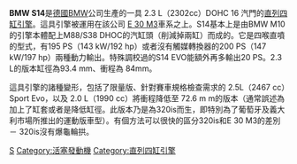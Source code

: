 {{Unreferenced|time=2014-05-12T03:59:18+00:00}}
'''BMW S14'''是[[德國|德國]][[BMW|BMW]]公司生產的一具 2.3 L（2302cc）DOHC 16 汽門的[[直列四缸引擎|直列四缸引擎]]。這具引擎被運用在該公司 [[BMW_M3|E 30 M3]]車系之上。S14基本上是由BMW M10的引擎本體配上M88/S38 DHOC的汽缸頭（削減掉兩缸）而成的。它是四喉直噴的型式，有195 PS（143 kW/192 hp）或者沒有觸媒轉換器的200 PS（147 kW/197 hp）兩種動力輸出。特殊調校過的S14 EVO能額外再多輸出20 PS。2.3 L的版本缸徑為93.4 mm、衝程為 84mm。

這具引擎的諸種變形，包括了限量版、針對賽車規格檢查需求的 2.5L（2467 cc）Sport Evo，以及 2.0 L（1990 cc）將衝程降低至 72.6 m m的版本（通常誤述為加上了缸套或者是降低缸徑。此版本乃是為320is而生，即特別為了葡萄牙及義大利市場所推出的運動版車型）。有個方法可以很快的區分320is和E 30 M3的差別－ 320is沒有爆龜輪拱。

{{BMW motor vehicle engine timeline, 1980s-2000s}}
{{DEFAULTSORT:Bmw S14}}

[[Category:BMW引擎與技術|S]]
[[Category:活塞發動機|Category:活塞發動機]]
[[Category:直列四缸引擎|Category:直列四缸引擎]]